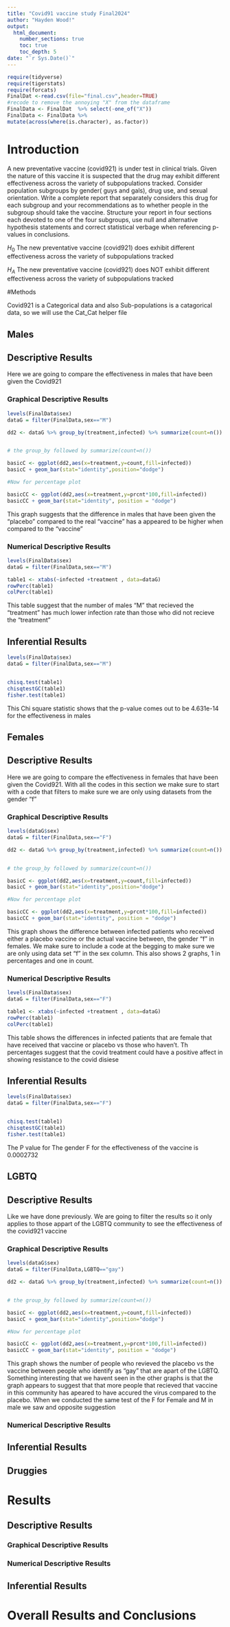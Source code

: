 ```yaml
---
title: "Covid91 vaccine study Final2024"
author: "Hayden Wood!"
output: 
  html_document:
    number_sections: true
    toc: true
    toc_depth: 5
date: "`r Sys.Date()`" 
---
```


```r
require(tidyverse)
require(tigerstats)
require(forcats)
FinalDat <-read.csv(file="final.csv",header=TRUE)
#recode to remove the annoying "X" from the dataframe
FinalData <- FinalDat  %>% select(-one_of("X"))
FinalData <- FinalData %>%
mutate(across(where(is.character), as.factor))
```

# Introduction

A new  preventative vaccine (covid921) is under test in clinical trials. Given the nature of this vaccine it is suspected that the drug may exhibit different effectiveness across the variety of subpopulations tracked. Consider population subgroups by gender( guys and gals), drug use, and sexual orientation. Write a complete report that separately considers this drug for each subgroup and your recommendations as to whether people in the subgroup should take the vaccine. Structure your report in four sections each devoted to one of the four subgroups, use null and alternative hypothesis statements and correct statistical verbage when referencing p-values in conclusions.

$H_0$ The new preventative vaccine (covid921) does exhibit different effectiveness across the variety of subpopulations tracked

$H_A$ The new preventative vaccine (covid921) does NOT exhibit different effectiveness across the variety of subpopulations tracked

#Methods

Covid921 is a Categorical data and also Sub-populations is a catagorical data, so we will use the Cat_Cat helper file


## Males

## Descriptive Results

Here we are going to compare the effectiveness in males that have been given the Covid921


### Graphical Descriptive Results

```r
levels(FinalData$sex)
dataG = filter(FinalData,sex=="M")

dd2 <- dataG %>% group_by(treatment,infected) %>% summarize(count=n()) %>% mutate(prcnt=count/sum(count))


# the group_by followed by summarize(count=n())

basicC <- ggplot(dd2,aes(x=treatment,y=count,fill=infected))
basicC + geom_bar(stat="identity",position="dodge")

#Now for percentage plot

basicCC <- ggplot(dd2,aes(x=treatment,y=prcnt*100,fill=infected)) 
basicCC + geom_bar(stat="identity", position = "dodge")
```

This graph suggests that the difference in males that have been given the "placebo" compared to the real "vaccine" has a appeared to be higher when compared to the "vaccine"

### Numerical Descriptive Results
```r
levels(FinalData$sex)
dataG = filter(FinalData,sex=="M")

table1 <- xtabs(~infected +treatment , data=dataG)
rowPerc(table1)
colPerc(table1)
```
This table suggest that the number of males "M" that recieved the "treatment" has much lower infection rate than those who did not recieve the "treatment"

## Inferential Results

```r
levels(FinalData$sex)
dataG = filter(FinalData,sex=="M")


chisq.test(table1)
chisqtestGC(table1)
fisher.test(table1)
```

This Chi square statistic shows that the p-value comes out to be 4.631e-14 for the effectiveness in males

## Females

## Descriptive Results

Here we are going to compare the effectiveness in females that have been given the Covid921. With all the codes in this section we make sure to start with a code that filters to make sure we are only using datasets from the gender "f"

### Graphical Descriptive Results
```r
levels(dataG$sex)
dataG = filter(FinalData,sex=="F")

dd2 <- dataG %>% group_by(treatment,infected) %>% summarize(count=n()) %>% mutate(prcnt=count/sum(count))


# the group_by followed by summarize(count=n())

basicC <- ggplot(dd2,aes(x=treatment,y=count,fill=infected))
basicC + geom_bar(stat="identity",position="dodge")

#Now for percentage plot

basicCC <- ggplot(dd2,aes(x=treatment,y=prcnt*100,fill=infected)) 
basicCC + geom_bar(stat="identity", position = "dodge")
```

This graph shows the difference between infected patients who received either a placebo vaccine or the actual vaccine between, the gender "f" in females. We make sure to include a code at the begging to make sure we are only using data set "f" in the sex column. This also shows 2 graphs, 1 in percentages and one in count.

### Numerical Descriptive Results

```r
levels(FinalData$sex)
dataG = filter(FinalData,sex=="F")

table1 <- xtabs(~infected +treatment , data=dataG)
rowPerc(table1)
colPerc(table1)
```

This table shows the differences in infected patients that are female that have received that vaccine or placebo vs those who haven't. Th percentages suggest that the covid treatment could have a positive affect in showing resistance to the covid disiese

## Inferential Results

```r
levels(FinalData$sex)
dataG = filter(FinalData,sex=="F")


chisq.test(table1)
chisqtestGC(table1)
fisher.test(table1)
```

The P value for The gender F for the effectiveness of the vaccine is 0.0002732

## LGBTQ

## Descriptive Results

Like we have done previously. We are going to filter the results so it only applies to those appart of the LGBTQ community to see the effectiveness of the covid921 vaccine 

### Graphical Descriptive Results

```r
levels(dataG$sex)
dataG = filter(FinalData,LGBTQ=="gay")

dd2 <- dataG %>% group_by(treatment,infected) %>% summarize(count=n()) %>% mutate(prcnt=count/sum(count))


# the group_by followed by summarize(count=n())

basicC <- ggplot(dd2,aes(x=treatment,y=count,fill=infected))
basicC + geom_bar(stat="identity",position="dodge")

#Now for percentage plot

basicCC <- ggplot(dd2,aes(x=treatment,y=prcnt*100,fill=infected)) 
basicCC + geom_bar(stat="identity", position = "dodge")
```

This graph shows the number of people who revieved the placebo vs the vaccine between people who identify as "gay" that are apart of the LGBTQ. Something interesting that we havent seen in the other graphs is that the graph appears to suggest that that more people that recieved that vaccine in this community has apeared to have accured the virus compared to the placebo. When we conducted the same test of the F for Female and M in male we saw and opposite suggestion

### Numerical Descriptive Results

## Inferential Results



## Druggies




# Results

## Descriptive Results

### Graphical Descriptive Results

### Numerical Descriptive Results

## Inferential Results


# Overall Results and Conclusions



